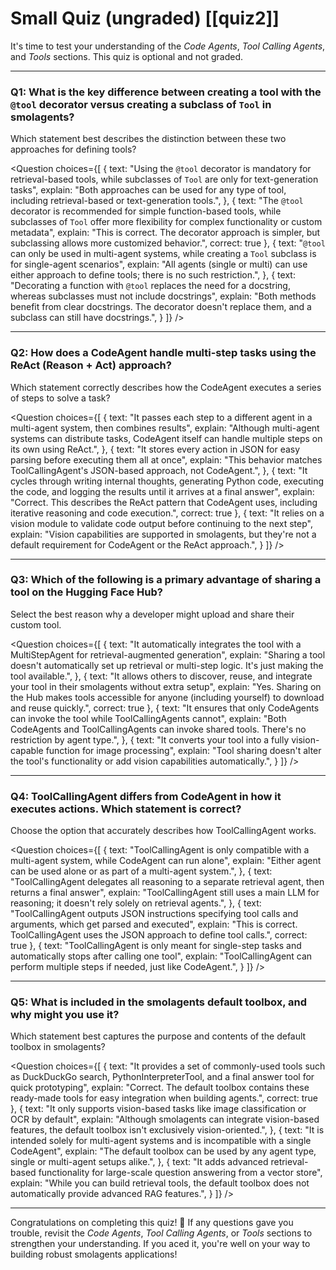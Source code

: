 # Small Quiz (ungraded) [[quiz2]]

It's time to test your understanding of the *Code Agents*, *Tool Calling Agents*, and *Tools* sections. This quiz is optional and not graded.

---

### Q1: What is the key difference between creating a tool with the `@tool` decorator versus creating a subclass of `Tool` in smolagents?

Which statement best describes the distinction between these two approaches for defining tools?

<Question
choices={[
  {
    text: "Using the <code>@tool</code> decorator is mandatory for retrieval-based tools, while subclasses of <code>Tool</code> are only for text-generation tasks",
    explain: "Both approaches can be used for any type of tool, including retrieval-based or text-generation tools.",
  },
  {
    text: "The <code>@tool</code> decorator is recommended for simple function-based tools, while subclasses of <code>Tool</code> offer more flexibility for complex functionality or custom metadata",
    explain: "This is correct. The decorator approach is simpler, but subclassing allows more customized behavior.",
    correct: true
  },
  {
    text: "<code>@tool</code> can only be used in multi-agent systems, while creating a <code>Tool</code> subclass is for single-agent scenarios",
    explain: "All agents (single or multi) can use either approach to define tools; there is no such restriction.",
  },
  {
    text: "Decorating a function with <code>@tool</code> replaces the need for a docstring, whereas subclasses must not include docstrings",
    explain: "Both methods benefit from clear docstrings. The decorator doesn't replace them, and a subclass can still have docstrings.",
  }
]}
/>

---

### Q2: How does a CodeAgent handle multi-step tasks using the ReAct (Reason + Act) approach?

Which statement correctly describes how the CodeAgent executes a series of steps to solve a task?

<Question
choices={[
  {
    text: "It passes each step to a different agent in a multi-agent system, then combines results",
    explain: "Although multi-agent systems can distribute tasks, CodeAgent itself can handle multiple steps on its own using ReAct.",
  },
  {
    text: "It stores every action in JSON for easy parsing before executing them all at once",
    explain: "This behavior matches ToolCallingAgent's JSON-based approach, not CodeAgent.",
  },
  {
    text: "It cycles through writing internal thoughts, generating Python code, executing the code, and logging the results until it arrives at a final answer",
    explain: "Correct. This describes the ReAct pattern that CodeAgent uses, including iterative reasoning and code execution.",
    correct: true
  },
  {
    text: "It relies on a vision module to validate code output before continuing to the next step",
    explain: "Vision capabilities are supported in smolagents, but they're not a default requirement for CodeAgent or the ReAct approach.",
  }
]}
/>

---

### Q3: Which of the following is a primary advantage of sharing a tool on the Hugging Face Hub?

Select the best reason why a developer might upload and share their custom tool.

<Question
choices={[
  {
    text: "It automatically integrates the tool with a MultiStepAgent for retrieval-augmented generation",
    explain: "Sharing a tool doesn't automatically set up retrieval or multi-step logic. It's just making the tool available.",
  },
  {
    text: "It allows others to discover, reuse, and integrate your tool in their smolagents without extra setup",
    explain: "Yes. Sharing on the Hub makes tools accessible for anyone (including yourself) to download and reuse quickly.",
    correct: true
  },
  {
    text: "It ensures that only CodeAgents can invoke the tool while ToolCallingAgents cannot",
    explain: "Both CodeAgents and ToolCallingAgents can invoke shared tools. There's no restriction by agent type.",
  },
  {
    text: "It converts your tool into a fully vision-capable function for image processing",
    explain: "Tool sharing doesn't alter the tool's functionality or add vision capabilities automatically.",
  }
]}
/>

---

### Q4: ToolCallingAgent differs from CodeAgent in how it executes actions. Which statement is correct?

Choose the option that accurately describes how ToolCallingAgent works.

<Question
choices={[
  {
    text: "ToolCallingAgent is only compatible with a multi-agent system, while CodeAgent can run alone",
    explain: "Either agent can be used alone or as part of a multi-agent system.",
  },
  {
    text: "ToolCallingAgent delegates all reasoning to a separate retrieval agent, then returns a final answer",
    explain: "ToolCallingAgent still uses a main LLM for reasoning; it doesn't rely solely on retrieval agents.",
  },
  {
    text: "ToolCallingAgent outputs JSON instructions specifying tool calls and arguments, which get parsed and executed",
    explain: "This is correct. ToolCallingAgent uses the JSON approach to define tool calls.",
    correct: true
  },
  {
    text: "ToolCallingAgent is only meant for single-step tasks and automatically stops after calling one tool",
    explain: "ToolCallingAgent can perform multiple steps if needed, just like CodeAgent.",
  }
]}
/>

---

### Q5: What is included in the smolagents default toolbox, and why might you use it?

Which statement best captures the purpose and contents of the default toolbox in smolagents?

<Question
choices={[
  {
    text: "It provides a set of commonly-used tools such as DuckDuckGo search, PythonInterpreterTool, and a final answer tool for quick prototyping",
    explain: "Correct. The default toolbox contains these ready-made tools for easy integration when building agents.",
    correct: true
  },
  {
    text: "It only supports vision-based tasks like image classification or OCR by default",
    explain: "Although smolagents can integrate vision-based features, the default toolbox isn't exclusively vision-oriented.",
  },
  {
    text: "It is intended solely for multi-agent systems and is incompatible with a single CodeAgent",
    explain: "The default toolbox can be used by any agent type, single or multi-agent setups alike.",
  },
  {
    text: "It adds advanced retrieval-based functionality for large-scale question answering from a vector store",
    explain: "While you can build retrieval tools, the default toolbox does not automatically provide advanced RAG features.",
  }
]}
/>

---

Congratulations on completing this quiz! 🎉 If any questions gave you trouble, revisit the *Code Agents*, *Tool Calling Agents*, or *Tools* sections to strengthen your understanding. If you aced it, you're well on your way to building robust smolagents applications!
